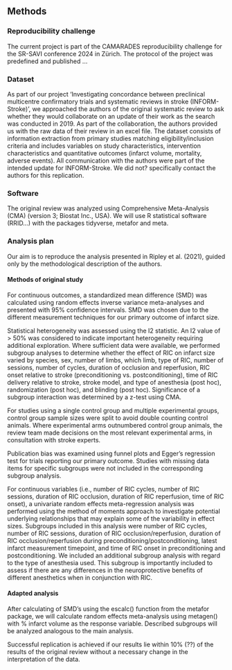 ## Methods

```{=html}
<!-- 
- Detail the methods you used in your reproducibility attempt and how closely they match the published methods.
- Describe any contact with authors you made regarding the materials or methods you needed for the replication attempt.
- Please attach any code or other methods you used as an appendix. -->
```
### Reproducibility challenge

The current project is part of the CAMARADES reproducibility challenge for the SR-SAVI conference 2024 in Zürich. The protocol of the project was predefined and published ...

### Dataset 

As part of our project 'Investigating concordance between preclinical multicentre confirmatory trials and systematic reviews in stroke (INFORM-Stroke)', we approached the authors of the original systematic review to ask whether they would collaborate on an update of their work as the search was conducted in 2019. As part of the collaboration, the authors provided us with the raw data of their review in an excel file. The dataset consists of information extraction from primary studies matching eligibility/inclusion criteria and includes variables on study characteristics, intervention characteristics and quantitative outcomes (infarct volume, mortality, adverse events). All communication with the authors were part of the intended update for INFORM-Stroke. We did not? specifically contact the authors for this replication. 

### Software

The original review was analyzed using Comprehensive Meta-Analysis (CMA) (version 3; Biostat Inc., USA). We will use R statistical software (RRID...) with the packages tidyverse, metafor and meta.

### Analysis plan

Our aim is to reproduce the analysis presented in Ripley et al. (2021), guided only by the methodological description of the authors.

#### Methods of original study

For continuous outcomes, a standardized mean difference (SMD) was calculated using random effects inverse variance meta-analyses and presented with 95% confidence intervals. SMD was chosen due to the different measurement techniques for our primary outcome of infarct size. 

Statistical heterogeneity was assessed using the I2 statistic. An I2 value of \> 50% was considered to indicate important heterogeneity requiring additional exploration. Where sufficient data were available, we performed subgroup analyses to determine whether the effect of RIC on infarct size varied by species, sex, number of limbs, which limb, type of RIC, number of sessions, number of cycles, duration of occlusion and reperfusion, RIC onset relative to stroke (preconditioning vs. postconditioning), time of RIC delivery relative to stroke, stroke model, and type of anesthesia (post hoc), randomization (post hoc), and blinding (post hoc). Significance of a subgroup interaction was determined by a z-test using CMA. 

For studies using a single control group and multiple experimental groups, control group sample sizes were split to avoid double counting control animals. Where experimental arms outnumbered control group animals, the review team made decisions on the most relevant experimental arms, in consultation with stroke experts. 

Publication bias was examined using funnel plots and Egger’s regression test for trials reporting our primary outcome. Studies with missing data items for specific subgroups were not included in the corresponding subgroup analysis. 

For continuous variables (i.e., number of RIC cycles, number of RIC sessions, duration of RIC occlusion, duration of RIC reperfusion, time of RIC onset), a univariate random effects meta-regression analysis was performed using the method of moments approach to investigate potential underlying relationships that may explain some of the variability in effect sizes. Subgroups included in this analysis were number of RIC cycles, number of RIC sessions, duration of RIC occlusion/reperfusion, duration of RIC occlusion/reperfusion during preconditioning/postconditioning, latest infarct measurement timepoint, and time of RIC onset in preconditioning and postconditioning. We included an additional subgroup analysis with regard to the type of anesthesia used. This subgroup is importantly included to assess if there are any differences in the neuroprotective benefits of different anesthetics when in conjunction with RIC.

#### Adapted analysis

After calculating of SMD's using the escalc() function from the metafor package, we will calculate random effects meta-analysis using metagen() with % infarct volume as the response variable. Described subgroups will be analyzed analogous to the main analysis.

Successful replication is achieved if our results lie within 10% (??) of the results of the original review without a necessary change in the interpretation of the data.
